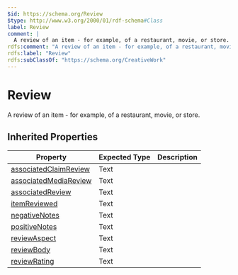```yaml
---
$id: https://schema.org/Review
$type: http://www.w3.org/2000/01/rdf-schema#Class
label: Review
comment: |
  A review of an item - for example, of a restaurant, movie, or store.
rdfs:comment: "A review of an item - for example, of a restaurant, movie, or store."
rdfs:label: "Review"
rdfs:subClassOf: "https://schema.org/CreativeWork"
---
```


# Review

A review of an item - for example, of a restaurant, movie, or store.

## Inherited Properties

| Property | Expected Type | Description |
| --- | --- | --- |
| [associatedClaimReview](https://schema.org/associatedClaimReview) | Text |  |
| [associatedMediaReview](https://schema.org/associatedMediaReview) | Text |  |
| [associatedReview](https://schema.org/associatedReview) | Text |  |
| [itemReviewed](https://schema.org/itemReviewed) | Text |  |
| [negativeNotes](https://schema.org/negativeNotes) | Text |  |
| [positiveNotes](https://schema.org/positiveNotes) | Text |  |
| [reviewAspect](https://schema.org/reviewAspect) | Text |  |
| [reviewBody](https://schema.org/reviewBody) | Text |  |
| [reviewRating](https://schema.org/reviewRating) | Text |  |
